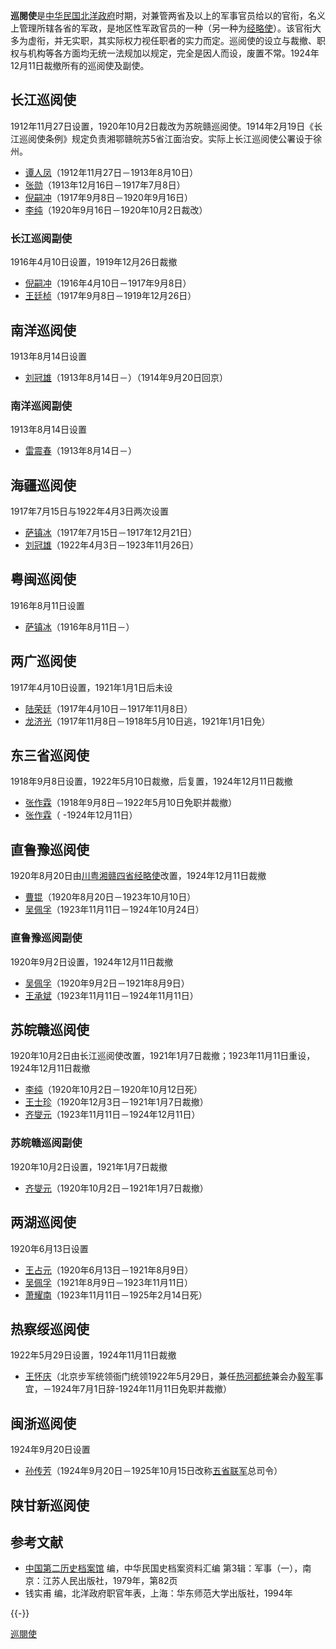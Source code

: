 '''巡閱使'''是[[中华民国|中华民国]][[北洋政府|北洋政府]]时期，对兼管两省及以上的军事官员给以的官衔，名义上管理所辖各省的军政，是地区性军政官员的一种（另一种为[[经略使_(北洋政府)|经略使]]）。该官衔大多为虚衔，并无实职，其实际权力视任职者的实力而定。巡阅使的设立与裁撤、职权与机构等各方面均无统一法规加以规定，完全是因人而设，废置不常。1924年12月11日裁撤所有的巡阅使及副使。

==长江巡阅使==
1912年11月27日设置，1920年10月2日裁改为苏皖赣巡阅使。1914年2月19日《长江巡阅使条例》规定负责湘鄂赣皖苏5省江面治安。实际上长江巡阅使公署设于徐州。
*[[谭人凤|谭人凤]]（1912年11月27日－1913年8月10日）
*[[张勋|张勋]]（1913年12月16日－1917年7月8日）
*[[倪嗣冲|倪嗣冲]]（1917年9月8日－1920年9月16日）
*[[李纯_(民国)|李纯]]（1920年9月16日－1920年10月2日裁改）
===长江巡阅副使===
1916年4月10日设置，1919年12月26日裁撤
*[[倪嗣冲|倪嗣冲]]（1916年4月10日－1917年9月8日）
*[[王廷桢|王廷桢]]（1917年9月8日－1919年12月26日）

==南洋巡阅使==
1913年8月14日设置
*[[刘冠雄|刘冠雄]]（1913年8月14日－）（1914年9月20日回京）
===南洋巡阅副使===
1913年8月14日设置
*[[雷震春|雷震春]]（1913年8月14日－）
==海疆巡阅使==
1917年7月15日与1922年4月3日两次设置
*[[萨镇冰|萨镇冰]]（1917年7月15日－1917年12月21日）
*[[刘冠雄|刘冠雄]]（1922年4月3日－1923年11月26日）
==粤闽巡阅使==
1916年8月11日设置
*[[萨镇冰|萨镇冰]]（1916年8月11日－）
==两广巡阅使==
1917年4月10日设置，1921年1月1日后未设
*[[陆荣廷|陆荣廷]]（1917年4月10日－1917年11月8日）
*[[龙济光|龙济光]]（1917年11月8日－1918年5月10日逃，1921年1月1日免）
==东三省巡阅使==
1918年9月8日设置，1922年5月10日裁撤，后复置，1924年12月11日裁撤
*[[张作霖|张作霖]]（1918年9月8日－1922年5月10日免职并裁撤）
*[[张作霖|张作霖]]（ -1924年12月11日）
==直鲁豫巡阅使==
1920年8月20日由[[川粤湘赣四省经略使|川粤湘赣四省经略使]]改置，1924年12月11日裁撤
*[[曹锟|曹锟]]（1920年8月20日－1923年10月10日）
*[[吴佩孚|吴佩孚]]（1923年11月11日－1924年10月24日）
===直鲁豫巡阅副使===
1920年9月2日设置，1924年12月11日裁撤
*[[吴佩孚|吴佩孚]]（1920年9月2日－1921年8月9日）
*[[王承斌|王承斌]]（1923年11月11日－1924年11月11日）
==苏皖赣巡阅使==
1920年10月2日由长江巡阅使改置，1921年1月7日裁撤；1923年11月11日重设，1924年12月11日裁撤
*[[李纯_(民国)|李纯]]（1920年10月2日－1920年10月12日死）
*[[王士珍|王士珍]]（1920年12月3日－1921年1月7日裁撤）
*[[齐燮元|齐燮元]]（1923年11月11日－1924年12月11日）
===苏皖赣巡阅副使===
1920年10月2日设置，1921年1月7日裁撤
*[[齐燮元|齐燮元]]（1920年10月2日－1921年1月7日裁撤）
==两湖巡阅使==
1920年6月13日设置
*[[王占元|王占元]]（1920年6月13日－1921年8月9日）
*[[吴佩孚|吴佩孚]]（1921年8月9日－1923年11月11日）
*[[萧耀南|萧耀南]]（1923年11月11日－1925年2月14日死）
==热察绥巡阅使==
1922年5月29日设置，1924年11月11日裁撤
*[[王怀庆|王怀庆]]（北京步军统领衙门统领1922年5月29日，兼任[[热河都统|热河都统]]兼会办[[毅军|毅军]]事宜，－1924年7月1日辞-1924年11月11日免职并裁撤）
==闽浙巡阅使==
1924年9月20日设置
*[[孙传芳|孙传芳]]（1924年9月20日－1925年10月15日改称[[五省联军|五省联军]]总司令） 
==陕甘新巡阅使==
==参考文献==
{{Reflist}}
*[[中国第二历史档案馆|中国第二历史档案馆]] 编，中华民国史档案资料汇编 第3辑：军事（一），南京：江苏人民出版社，1979年，第82页
*钱实甫 编，北洋政府职官年表，上海：华东师范大学出版社，1994年

{{-}}
{{巡閱使}}

[[Category:巡閱使|]]